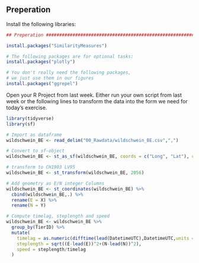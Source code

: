 ## Preperation

Install the following libraries:


```r

## Preperation #################################################################

install.packages("SimilarityMeasures")

# The following packages are for optional tasks:
install.packages("plotly")

# You don't really need the following packages, 
# we just use them in our figures
install.packages("ggrepel")
```




Open your R Project from last week. Either run your own script from last week or the following lines to transform the data into the form we need for today's exercise.

```r
library(tidyverse)
library(sf)

# Import as dataframe
wildschwein_BE <- read_delim("00_Rawdata/wildschwein_BE.csv",",")

# Convert to sf-object
wildschwein_BE <- st_as_sf(wildschwein_BE, coords = c("Long", "Lat"), crs = 4326,remove = FALSE)

# transform to CH1903 LV95
wildschwein_BE <- st_transform(wildschwein_BE, 2056)

# Add geometry as E/N integer Columns
wildschwein_BE <- st_coordinates(wildschwein_BE) %>%
  cbind(wildschwein_BE,.) %>%
  rename(E = X) %>%
  rename(N = Y)

# Compute timelag, steplength and speed
wildschwein_BE <- wildschwein_BE %>%
  group_by(TierID) %>%
  mutate(
    timelag = as.numeric(difftime(lead(DatetimeUTC),DatetimeUTC,units = "secs")),
    steplength = sqrt((E-lead(E))^2+(N-lead(N))^2),
    speed = steplength/timelag
  )

```

